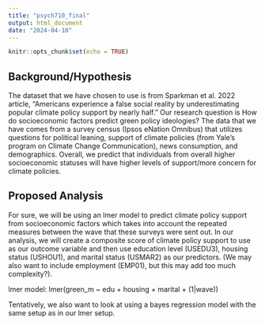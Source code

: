```yaml
---
title: "psych710_final"
output: html_document
date: "2024-04-10"
---
```


```r
knitr::opts_chunk$set(echo = TRUE)
```

## Background/Hypothesis
The dataset that we have chosen to use is from Sparkman et al. 2022 article, "Americans experience a false social reality by underestimating popular climate policy support by nearly half." Our research question is How do socioeconomic factors predict green policy ideologies? The data that we have comes from a survey census (Ipsos eNation Omnibus) that utilizes questions for political leaning, support of climate policies (from Yale's program on Climate Change Communication), news consumption, and demographics. Overall, we predict that individuals from overall higher socioeconomic statuses will have higher levels of support/more concern for climate policies.

## Proposed Analysis
For sure, we will be using an lmer model to predict climate policy support from socioeconomic factors which takes into account the repeated measures between the wave that these surveys were sent out. In our analysis, we will create a composite score of climate policy support to use as our outcome variable and then use education level (USEDU3), housing status (USHOU1), and marital status (USMAR2) as our predictors. (We may also want to include employment (EMP01), but this may add too much complexity?).

lmer model: lmer(green_m ~ edu + housing + marital + (1|wave))

Tentatively, we also want to look at using a bayes regression model with the same setup as in our lmer setup.


